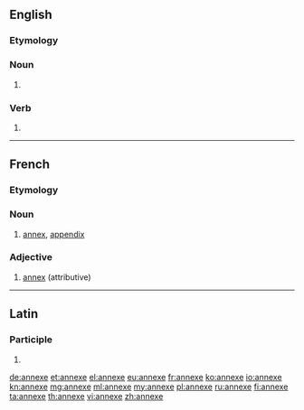 {{also|annexé}}
==English==

===Etymology===
{{etyl|la|en}} {{term|annexus|lang=la}}

===Noun===
{{en-noun}}

# {{alternative spelling of|annex}}

===Verb===
{{en-verb|annexes|annexing|annexed}}

# {{alternative spelling of|annex}}

----

==French==

===Etymology===
{{etyl|la|fr}} {{term|annexus|lang=la}}

===Noun===
{{fr-noun|f}}

# [[annex]], [[appendix]]

===Adjective===
{{fr-adj|mf}}

# [[annex]] (attributive)

----

==Latin==

===Participle===
{{la-part-form|annexe}}

# {{inflection of|annexus|annexus|voc|m|s|lang=la}}

[[de:annexe]]
[[et:annexe]]
[[el:annexe]]
[[eu:annexe]]
[[fr:annexe]]
[[ko:annexe]]
[[io:annexe]]
[[kn:annexe]]
[[mg:annexe]]
[[ml:annexe]]
[[my:annexe]]
[[pl:annexe]]
[[ru:annexe]]
[[fi:annexe]]
[[ta:annexe]]
[[th:annexe]]
[[vi:annexe]]
[[zh:annexe]]
